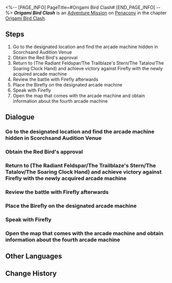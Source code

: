<%-- [PAGE_INFO]
PageTitle=#Origami Bird Clash#
[END_PAGE_INFO] --%>
{{Stub|Dialogue.}}
{{Mission Infobox
|id            = 8023104
|title         = 
|image         = <!--Mission Origami Bird Clash.png-->
|type          = Adventure
|event_name    = 
|chapter       = Origami Bird Clash
|requirements  = [[Adventure Mission]] ''[[Origami Bird Clash]]'' completed
|summary       = <!--official mission summary from Fate's Atlas-->
|characters    = Trailblazer
|startLocation = [[Penacony]] - [[SoulGlad™ Scorchsand Audition Venue]]
|world         = Penacony
|area          = SoulGlad™ Scorchsand Audition Venue
|prev          = 
|next          = Origami Bird Clash: Collector's Edition
|rewards       = Stellar Jade*30; Traveler's Guide*4; Lost Crystal*4; Credit*60,000
}}
'''''Origami Bird Clash''''' is an [[Adventure Mission]] on [[Penacony]] in the chapter [[Origami Bird Clash]].

==Steps==
# Go to the designated location and find the arcade machine hidden in Scorchsand Audition Venue
# Obtain the Red Bird's approval
# Return to (The Radiant Feldspar/The Trailblaze's Stern/The Tatalov/The Soaring Clock Hand) and achieve victory against Firefly with the newly acquired arcade machine
# Review the battle with Firefly afterwards
# Place the Birefly on the designated arcade machine
# Speak with Firefly
# Open the map that comes with the arcade machine and obtain information about the fourth arcade machine

<!--
==Gameplay Notes==

--><!--
==Trial Character==

-->
==Dialogue==
{{Stub Dialogue}}

===Go to the designated location and find the arcade machine hidden in Scorchsand Audition Venue===
{{Mission Description|type=adventure|location=SoulGlad™ Scorchsand Audition Venue|You have received an invitation from The Family &mdash; Tinah of the Iris Family invites you to test a match-3 puzzle battle game called "Origami Bird Clash."<br />It doesn't seem like a scam... So, go take a look? There's nothing to lose.}}
{{Dialogue Start}}
:{{tx}}
{{Dialogue End}}

===Obtain the Red Bird's approval===
{{Dialogue Start}}
:{{tx}}
{{Dialogue End}}

===Return to (The Radiant Feldspar/The Trailblaze's Stern/The Tatalov/The Soaring Clock Hand) and achieve victory against Firefly with the newly acquired arcade machine===
{{Dialogue Start}}
:{{tx}}
{{Dialogue End}}

===Review the battle with Firefly afterwards===
{{Dialogue Start}}
:{{tx}}
{{Dialogue End}}

===Place the Birefly on the designated arcade machine===
{{Dialogue Start}}
:{{tx}}
{{Dialogue End}}

===Speak with Firefly===
{{Dialogue Start}}
:{{tx}}
{{Dialogue End}}

===Open the map that comes with the arcade machine and obtain information about the fourth arcade machine===
{{Dialogue Start}}
:{{tx}}
{{Dialogue End}}

==Other Languages==
{{Other Languages
|en   = Origami Bird Clash
|zhs  = 「折纸小鸟对对碰」
|zht  = 「摺紙小鳥對對碰」
|ja   = 「折り紙の小鳥マッチ」
|ko   = 「종이새 팡팡」
|es   = Choque de pajaritos de papel
|fr   = Rififruit chez les oiseaux en origami
|ru   = Бумажная дуэль
|th   = นกกระดาษตะลุมบอน
|vi   = Chim Giấy Đại Chiến
|de   = Origamivogel-Matching
|id   = Adu Jotos Burung Origami
|pt   = Choque de Pássaro de Origami
}}

==Change History==
{{Change History|2.3}}
